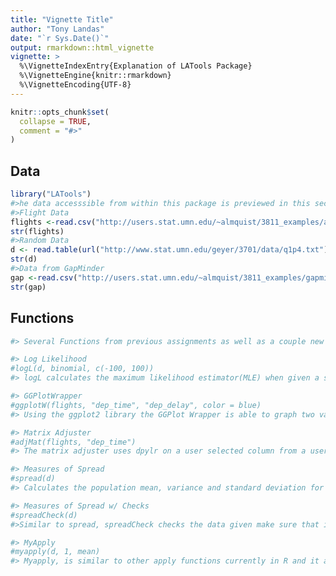 ```yaml
---
title: "Vignette Title"
author: "Tony Landas"
date: "`r Sys.Date()`"
output: rmarkdown::html_vignette
vignette: >
  %\VignetteIndexEntry{Explanation of LATools Package}
  %\VignetteEngine{knitr::rmarkdown}
  %\VignetteEncoding{UTF-8}
---
```


```r
knitr::opts_chunk$set(
  collapse = TRUE,
  comment = "#>"
)
```
## Data
```r
library("LATools")
#>he data accesssible from within this package is previewed in this section.
#>Flight Data
flights <-read.csv("http://users.stat.umn.edu/~almquist/3811_examples/all_alaska_flights.csv")
str(flights)
#>Random Data
d <- read.table(url("http://www.stat.umn.edu/geyer/3701/data/q1p4.txt"), header = TRUE)
str(d)
#>Data from GapMinder
gap <-read.csv("http://users.stat.umn.edu/~almquist/3811_examples/gapminder2007ex.csv", header = TRUE)
str(gap)
```
## Functions

```r
#> Several Functions from previous assignments as well as a couple new additions have been added to the LATools package. They can be examined in this section.

#> Log Likelihood
#logL(d, binomial, c(-100, 100))
#> logL calculates the maximum likelihood estimator(MLE) when given a specfic dataset, probability distribution and interval, as seen in the example with a binomial distribution.

#> GGPlotWrapper
#ggplotW(flights, "dep_time", "dep_delay", color = blue)
#> Using the ggplot2 library the GGPlot Wrapper is able to graph two variables against each other within the same dataset.

#> Matrix Adjuster
#adjMat(flights, "dep_time")
#> The matrix adjuster uses dpylr on a user selected column from a user selected datset

#> Measures of Spread
#spread(d)
#> Calculates the population mean, variance and standard deviation for user given dataset

#> Measures of Spread w/ Checks
#spreadCheck(d)
#>Similar to spread, spreadCheck checks the data given make sure that it is numeric, finite, etc.. 

#> MyApply
#myapply(d, 1, mean)
#> Myapply, is similar to other apply functions currently in R and it applies a function such as mean in the example to a specfic margin within the user given dataset
```

